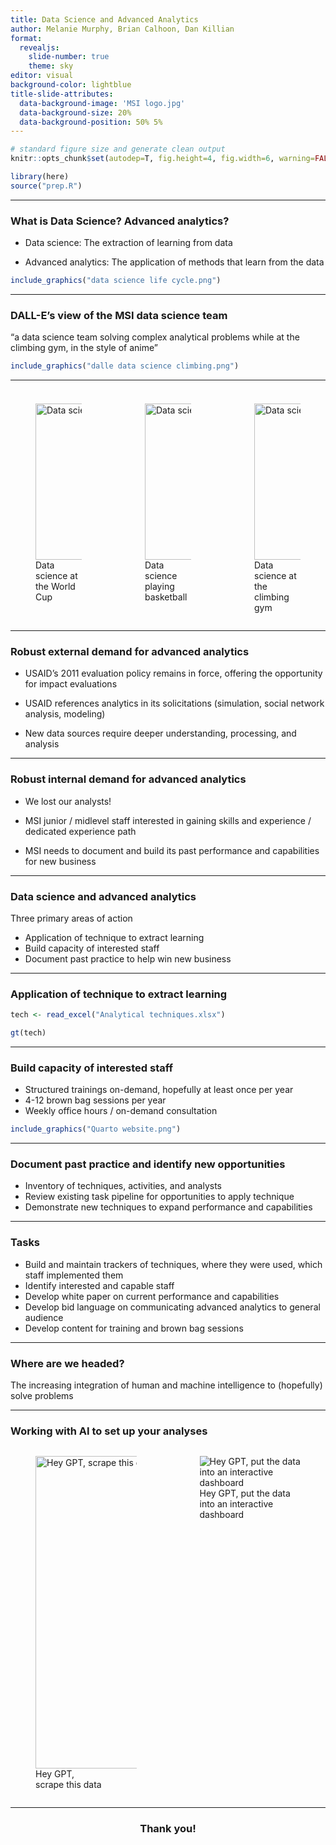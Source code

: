 ```yaml
---
title: Data Science and Advanced Analytics
author: Melanie Murphy, Brian Calhoon, Dan Killian
format: 
  revealjs:
    slide-number: true
    theme: sky
editor: visual
background-color: lightblue
title-slide-attributes: 
  data-background-image: 'MSI logo.jpg'
  data-background-size: 20%
  data-background-position: 50% 5%
---
```


```r

# standard figure size and generate clean output
knitr::opts_chunk$set(autodep=T, fig.height=4, fig.width=6, warning=FALSE, message=FALSE, cache=TRUE, error=T, echo=T)

library(here)
source("prep.R")


```

------------------------------------------------------------------------

### What is Data Science? Advanced analytics?

- Data science: The extraction of learning from data

- Advanced analytics: The application of methods that learn from the data

```r

include_graphics("data science life cycle.png")

```

----

### DALL-E's view of the MSI data science team

"a data science team solving complex analytical problems while at the climbing gym, in the style of anime"

```r

include_graphics("dalle data science climbing.png")

```

------------------------------------------------------------------------

### 

::: columns
::: {.column width="33%"}
![Data science at<br>the World Cup](dalle%20data%20science%20soccer.png){height="250" width="250"}
:::

::: {.column width="33%"}
![Data science<br>playing basketball](dalle%20data%20science%20basketball.png){top="100" height="250" width="250"}
:::

::: {.column width="33%"}
![Data science at<br>the climbing gym](dalle%20data%20science%20climbing.png){height="250" width="250"}
:::
:::

------------------------------------------------------------------------

### Robust external demand for advanced analytics

- USAID's 2011 evaluation policy remains in force, offering the opportunity for impact evaluations

- USAID references analytics in its solicitations (simulation, social network analysis, modeling)

- New data sources require deeper understanding, processing, and analysis

------------------------------------------------------------------------

### Robust internal demand for advanced analytics

- We lost our analysts!

- MSI junior / midlevel staff interested in gaining skills and experience / dedicated experience path

- MSI needs to document and build its past performance and capabilities for new business

---- 

### Data science and advanced analytics

Three primary areas of action

- Application of technique to extract learning
- Build capacity of interested staff
- Document past practice to help win new business

---- 

### Application of technique to extract learning

```r
tech <- read_excel("Analytical techniques.xlsx")

gt(tech)
```
----

### Build capacity of interested staff

- Structured trainings on-demand, hopefully at least once per year
- 4-12 brown bag sessions per year
- Weekly office hours / on-demand consultation

```r

include_graphics("Quarto website.png")

```

----

### Document past practice and identify new opportunities

- Inventory of techniques, activities, and analysts
- Review existing task pipeline for opportunities to apply technique
- Demonstrate new techniques to expand performance and capabilities

---- 

### Tasks

- Build and maintain trackers of techniques, where they were used, which staff implemented them
- Identify interested and capable staff
- Develop white paper on current performance and capabilities
- Develop bid language on communicating advanced analytics to general audience
- Develop content for training and brown bag sessions

----




### Where are we headed? 


The increasing integration of human and machine intelligence to (hopefully) solve problems

------------------------------------------------------------------------

### Working with AI to set up your analyses

::: columns
::: {.column width="50%"}
![Hey GPT,<br>scrape this data](gpt-3%20shiny%20app.png){height="500" width="425"}
:::

::: {.column width="50%"}
![Hey GPT, put the data<br>into an interactive dashboard](gpt-3%20shiny2.png)
:::
:::

----

### Thank you! {style="text-align: center; vertical-align: middle;"} 

